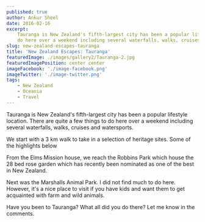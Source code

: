 ```yaml
---
published: true
author: Ankur Sheel
date: 2016-02-16
excerpt:
    Tauranga is New Zealand's fifth-largest city has been a popular lifestyle location.  There are quite a few things to
    do here over a weekend including several waterfalls, walks, cruises and watersports.
slug: new-zealand-escapes-tauranga
title: 'New Zealand Escapes: Tauranga'
featuredImage: ./images/gallery2/Tauranga-2.jpg
featuredImagePosition: center center
imageFacebook: './image-facebook.png'
imageTwitter: './image-twitter.png'
tags:
    - New Zealand
    - Oceania
    - Travel
---
```



Tauranga is New Zealand's fifth-largest city has been a popular lifestyle location. There are quite a few things to do
here over a weekend including several waterfalls, walks, cruises and watersports.

<ImageGallery relativeDirectory={props.path} subDirectory="gallery1" />

We start with a 3 km walk to take in a selection of heritage sites. Some of the highlights below

<ImageGallery relativeDirectory={props.path} subDirectory="gallery2" />

From the Elms Mission house, we reach the Robbins Park which house the 28 bed rose garden which has recently been
nominated as one of the best in New Zealand.

<ImageGallery relativeDirectory={props.path} subDirectory="gallery3" />

Next was the Marshalls Animal Park. I did not find much to do here. However, it's a nice place to visit if you have kids
and want them to get acquainted with farm and wild animals.

<ImageGallery relativeDirectory={props.path} subDirectory="gallery4" />

Have you been to Tauranga? What all did you do there? Let me know in the comments.
